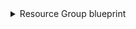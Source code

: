 <details>

<summary> Resource Group blueprint </summary>

```json showLineNumbers
{
  "identifier": "azureResourceGroup",
  "description": "This blueprint represents an Azure Resource Group in our software catalog",
  "title": "Resource Group",
  "icon": "Azure",
  "schema": {
    "properties": {
      "location": {
        "title": "Location",
        "type": "string"
      },
      "provisioningState": {
        "title": "Provisioning State",
        "type": "string"
      },
      "tags": {
        "title": "Tags",
        "type": "object"
      }
    }
  }
}
```

</details>
